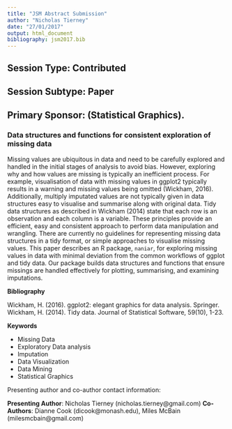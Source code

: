 ```yaml
---
title: "JSM Abstract Submission"
author: "Nicholas Tierney"
date: "27/01/2017"
output: html_document
bibliography: jsm2017.bib
---
```


## Session Type: Contributed

## Session Subtype: Paper

## Primary Sponsor: (Statistical Graphics).

### Data structures and functions for consistent exploration of missing data

Missing values are ubiquitous in data and need to be carefully explored and
handled in the initial stages of analysis to avoid bias. However, exploring
why and how values are missing is typically an inefficient process. For
example, visualisation of data with missing values in ggplot2 typically
results in a warning and missing values being omitted (Wickham, 2016). Additionally, multiply imputated values are not typically given in data
structures easy to visualise and summarise along with original data. Tidy data
structures as described in Wickham (2014) state that each row is an observation
and each column is a variable. These principles provide an efficient, easy
and consistent approach to perform data manipulation and wrangling. There are
currently no guidelines for representing missing data structures in a tidy
format, or simple approaches to visualise missing values. This paper describes
an R package, `naniar`, for exploring missing values in data with minimal
deviation from the common workflows of ggplot and tidy data. Our package builds
data structures and functions that ensure missings are handled effectively for
plotting, summarising, and examining imputations.

**Bibliography**

Wickham, H. (2016). ggplot2: elegant graphics for data analysis. Springer.
Wickham, H. (2014). Tidy data. Journal of Statistical Software, 59(10), 1-23.

**Keywords**

- Missing Data
- Exploratory Data analysis
- Imputation
- Data Visualization
- Data Mining
- Statistical Graphics


Presenting author and co-author contact information:

**Presenting Author**: Nicholas Tierney (nicholas.tierney@gmail.com)
**Co-Authors**: Dianne Cook (dicook@monash.edu), Miles McBain (milesmcbain@gmail.com)
